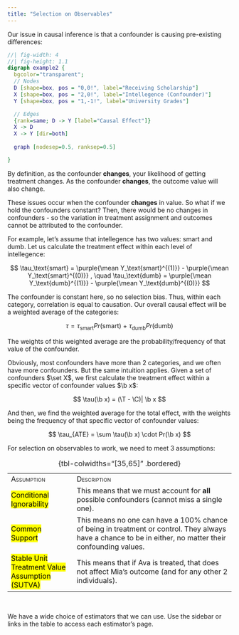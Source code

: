 ```yaml
---
title: "Selection on Observables"
---
```


Our issue in causal inference is that a confounder is causing pre-existing differences:

::: center-graph
```dot
//| fig-width: 4
//| fig-height: 1.1
digraph example2 {
  bgcolor="transparent";
  // Nodes
  D [shape=box, pos = "0,0!", label="Receiving Scholarship"]
  X [shape=box, pos = "2,0!", label="Intellegence (Confounder)"]
  Y [shape=box, pos = "1,-1!", label="University Grades"]

  // Edges
  {rank=same; D -> Y [label="Causal Effect"]}
  X -> D
  X -> Y [dir=both]
  
  graph [nodesep=0.5, ranksep=0.5]

}
```
:::

By definition, as the confounder **changes**, your likelihood of getting treatment changes. As the confounder **changes**, the outcome value will also change.

These issues occur when the confounder **changes** in value. So what if we hold the confounders constant? Then, there would be no changes in confounders - so the variation in treatment assignment and outcomes cannot be attributed to the confounder.

For example, let's assume that intellegence has two values: smart and dumb. Let us calculate the treatment effect within each level of intellegence:

$$
\tau_\text{smart} = \purple{\mean Y_\text{smart}^{(1)}} - \purple{\mean Y_\text{smart}^{(0)}}
, \quad \tau_\text{dumb} = \purple{\mean Y_\text{dumb}^{(1)}} - \purple{\mean Y_\text{dumb}^{(0)}}
$$

The confounder is constant here, so no selection bias. Thus, within each category, correlation is equal to causation. Our overall causal effect will be a weighted average of the categories:

$$
\tau = \tau_\text{smart} Pr(\text{smart})  \ + \ \tau_\text{dumb} Pr(\text{dumb})
$$

::: small
The weights of this weighted average are the probability/frequency of that value of the confounder.
:::

Obviously, most confounders have more than 2 categories, and we often have more confounders. But the same intuition applies. Given a set of confounders $\set X$, we first calculate the treatment effect within a specific vector of confounder values $\b x$:

$$
\tau(\b x) = (\T - \C)| \b x
$$

And then, we find the weighted average for the total effect, with the weights being the frequency of that specific vector of confounder values:

$$
\tau_{ATE} = \sum \tau(\b x) \cdot Pr(\b x)
$$

For selection on observables to work, we need to meet 3 assumptions:

|                                                         |                                                                                                                                                           |
|---------------------|---------------------------------------------------|
| [Assumption]{.smallcaps}                                | [Description]{.smallcaps}                                                                                                                                 |
| [Conditional Ignorability]{.mark}                       | This means that we must account for **all** possible confounders (cannot miss a single one).                                                              |
| [Common Support]{.mark}                                 | This means no one can have a 100% chance of being in treatment or control. They always have a chance to be in either, no matter their confounding values. |
| [Stable Unit Treatment Value Assumption (SUTVA)]{.mark} | This means that if Ava is treated, that does not affect Mia's outcome (and for any other 2 individuals).                                                  |

: {tbl-colwidths="\[35,65\]" .bordered}

<br />

We have a wide choice of estimators that we can use. Use the sidebar or links in the table to access each estimator's page.

<br />
